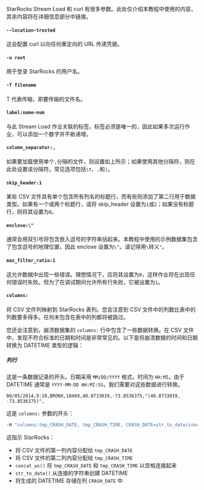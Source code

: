 
StarRocks Stream Load 和 curl 有很多参数。此处仅介绍本教程中使用的内容，其余内容将在详细信息部分中链接。

#### `--location-trusted`

这会配置 curl 以向任何重定向的 URL 传递凭据。

#### `-u root`

用于登录 StarRocks 的用户名。

#### `-T filename`

T 代表传输，即要传输的文件名。

#### `label:name-num`

与此 Stream Load 作业关联的标签。标签必须是唯一的，因此如果多次运行作业，可以添加一个数字并不断递增。

#### `column_separator:,`

如果要加载使用单个`,`分隔的文件，则设置如上所示；如果使用其他分隔符，则在此处设置该分隔符。常见选项包括`\t`、`,`和`|`。

#### `skip_header:1`

某些 CSV 文件具有单个包含所有列名的标题行，而有些则添加了第二行用于数据类型。如果有一个或两个标题行，请将 skip_header 设置为`1`或`2`；如果没有标题行，则将其设置为`0`。

#### `enclose:\"`

通常会用双引号将包含嵌入逗号的字符串括起来。本教程中使用的示例数据集包含了包含逗号的地理位置，因此 enclose 设置为`\"`。请记得用`\`转义`"`。

#### `max_filter_ratio:1`

这允许数据中出现一些错误。理想情况下，应将其设置为`0`，这样作业将在出现任何错误时失败。但为了在调试期间允许所有行失败，它被设置为`1`。

#### `columns:`

将 CSV 文件列映射到 StarRocks 表列。您会注意到 CSV 文件中的列数比表中的列数要多得多。任何未包含在表中的列都将被跳过。

您还会注意到，崩溃数据集的 `columns:` 行中包含了一些数据转换。在 CSV 文件中，发现不符合标准的日期和时间是非常常见的。以下是将崩溃数据的时间和日期转换为 DATETIME 类型的逻辑：

##### 列行

这是一条数据记录的开头。日期采用 `MM/DD/YYYY` 格式，时间为 `HH:MI`。由于 DATETIME 通常是 `YYYY-MM-DD HH:MI:SS`，我们需要对这些数据进行转换。

```plaintext
08/05/2014,9:10,BRONX,10469,40.8733019,-73.8536375,"(40.8733019, -73.8536375)",
```

这是 `columns:` 参数的开头：

```bash
-H "columns:tmp_CRASH_DATE, tmp_CRASH_TIME, CRASH_DATE=str_to_date(concat_ws(' ', tmp_CRASH_DATE, tmp_CRASH_TIME), '%m/%d/%Y %H:%i')"
```

这指示 StarRocks：
- 将 CSV 文件的第一列内容分配给 `tmp_CRASH_DATE`
- 将 CSV 文件的第二列内容分配给 `tmp_CRASH_TIME`
- `concat_ws()` 将 `tmp_CRASH_DATE` 和 `tmp_CRASH_TIME` 以空格连接起来
- `str_to_date()` 从连接的字符串创建 DATETIME
- 将生成的 DATETIME 存储在列 `CRASH_DATE` 中
